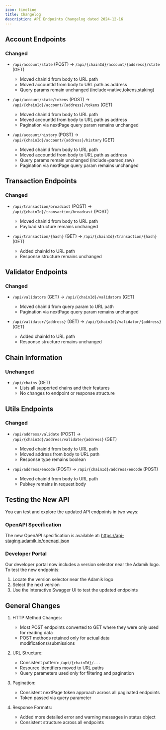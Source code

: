 ```yaml
---
icon: timeline
title: Changelog
description: API Endpoints Changelog dated 2024-12-16
---
```


## Account Endpoints

### Changed

- `/api/account/state` (POST) -> `/api/{chainId}/account/{address}/state` (GET)

  - Moved chainId from body to URL path
  - Moved accountId from body to URL path as address
  - Query params remain unchanged (include=native,tokens,staking)

- `/api/account/state/tokens` (POST) -> `/api/{chainId}/account/{address}/tokens` (GET)

  - Moved chainId from body to URL path
  - Moved accountId from body to URL path as address
  - Pagination via nextPage query param remains unchanged

- `/api/account/history` (POST) -> `/api/{chainId}/account/{address}/history` (GET)
  - Moved chainId from body to URL path
  - Moved accountId from body to URL path as address
  - Query params remain unchanged (include=parsed,raw)
  - Pagination via nextPage query param remains unchanged

## Transaction Endpoints

### Changed

- `/api/transaction/broadcast` (POST) -> `/api/{chainId}/transaction/broadcast` (POST)

  - Moved chainId from body to URL path
  - Payload structure remains unchanged

- `/api/transaction/{hash}` (GET) -> `/api/{chainId}/transaction/{hash}` (GET)
  - Added chainId to URL path
  - Response structure remains unchanged

## Validator Endpoints

### Changed

- `/api/validators` (GET) -> `/api/{chainId}/validators` (GET)

  - Moved chainId from query param to URL path
  - Pagination via nextPage query param remains unchanged

- `/api/validator/{address}` (GET) -> `/api/{chainId}/validator/{address}` (GET)
  - Added chainId to URL path
  - Response structure remains unchanged

## Chain Information

### Unchanged

- `/api/chains` (GET)
  - Lists all supported chains and their features
  - No changes to endpoint or response structure

## Utils Endpoints

### Changed

- `/api/address/validate` (POST) -> `/api/{chainId}/address/validate/{address}` (GET)

  - Moved chainId from body to URL path
  - Moved address from body to URL path
  - Response type remains boolean

- `/api/address/encode` (POST) -> `/api/{chainId}/address/encode` (POST)
  - Moved chainId from body to URL path
  - Pubkey remains in request body

## Testing the New API

You can test and explore the updated API endpoints in two ways:

### OpenAPI Specification

The new OpenAPI specification is available at:
https://api-staging.adamik.io/openapi.json

### Developer Portal

Our developer portal now includes a version selector near the Adamik logo. To test the new endpoints:

1. Locate the version selector near the Adamik logo
2. Select the next version
3. Use the interactive Swagger UI to test the updated endpoints

## General Changes

1. HTTP Method Changes:

   - Most POST endpoints converted to GET where they were only used for reading data
   - POST methods retained only for actual data modifications/submissions

2. URL Structure:

   - Consistent pattern: `/api/{chainId}/...`
   - Resource identifiers moved to URL paths
   - Query parameters used only for filtering and pagination

3. Pagination:

   - Consistent nextPage token approach across all paginated endpoints
   - Token passed via query parameter

4. Response Formats:
   - Added more detailed error and warning messages in status object
   - Consistent structure across all endpoints
